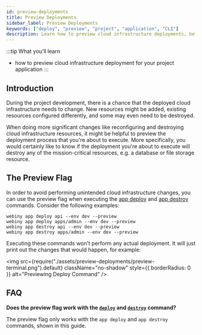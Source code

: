 ```yaml
---
id: preview-deployments
title: Preview Deployments
sidebar_label: Preview Deployments
keywords: ["deploy", "preview", "project", "application", "CLI"]
description: Learn how to preview cloud infrastructure deployments, before actually executing them.
---
```


:::tip What you’ll learn

- how to preview cloud infrastructure deployment for your project application
:::

## Introduction

During the project development, there is a chance that the deployed cloud infrastructure needs to change. New resources might be added, existing resources configured differently, and some may even need to be destroyed.

When doing more significant changes like reconfiguring and destroying cloud infrastructure resources, it might be helpful to preview the deployment process that you're about to execute. More specifically, you would certainly like to know if the deployment you're about to execute will destroy any of the mission-critical resources, e.g. a database or file storage resource.

## The Preview Flag

In order to avoid performing unintended cloud infrastructure changes, you can use the preview flag when executing the [app deploy](/docs/how-to-guides/deployment/deploy-your-project#the-app-deploy-command) and [app destroy](/docs/how-to-guides/deployment/destroy-your-project#the-app-destroy-command) commands. Consider the following examples:

```
webiny app deploy api --env dev --preview
webiny app deploy apps/admin --env dev --preview
webiny app destroy api --env dev --preview
webiny app destroy apps/admin --env dev --preview
```

Executing these commands won't perform any actual deployment. It will just print out the changes that would happen, for example:

<!-- vale off -->

<img
  src={require("./assets/preview-deployments/preview-terminal.png").default}
  className="no-shadow"
  style={{ borderRadius: 0 }}
  alt="Previewing Deploy Command"
/>

<!-- vale on -->

## FAQ
**Does the preview flag work with the [`deploy`](/docs/how-to-guides/deployment/deploy-your-project#the-deploy-command) and [`destroy`](/docs/how-to-guides/deployment/destroy-your-project#the-destroy-command) command?**

The preview flag only works with the `app deploy` and `app destroy` commands, shown in this guide.
